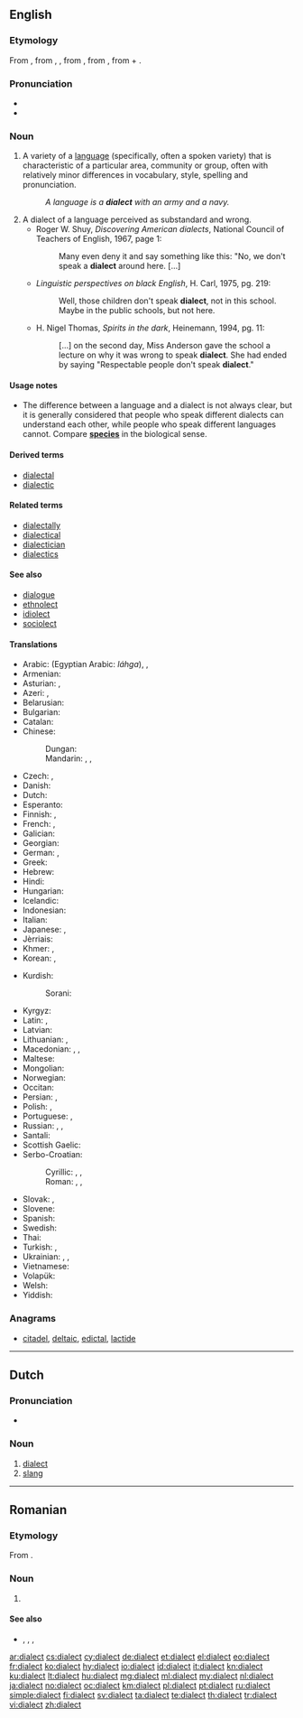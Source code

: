 {{selfref|See [[Wiktionary:Dialects]] for the treatment of dialects on Wiktionary.}}
==English==
{{wikipedia}}

===Etymology===
From {{etyl|frm|en}} {{term|dialecte|lang=frm}}, from {{etyl|la|en}} {{term|dialectos|lang=la}}, {{term|dialectus|lang=la}}, from {{etyl|grc|en}} {{term|διάλεκτος||conversation, the language of a country or a place or a nation, the local idiom which derives from a dominant language|tr=diálektos|lang=grc}}, from {{term|διαλέγομαι||I participate in a dialogue|tr=dialégomai|lang=grc}}, from {{term|διά||inter, through|tr=diá|lang=grc}} + {{term|λέγω||I speak|tr=légō|lang=grc}}.

===Pronunciation===
* {{IPA|/ˈdaɪ.ə.ˌlɛkt/}}
* {{audio|En-us-dialect.ogg|Audio (US)}}

===Noun===
{{en-noun}}

# {{context|linguistics|lang=en}} A variety of a [[language]] (specifically, often a spoken variety) that is characteristic of a particular area, community or group, often with relatively minor differences in vocabulary, style, spelling and pronunciation.
#: ''A language is a '''dialect''' with an army and a navy.''
# A dialect of a language perceived as substandard and wrong.
#* Roger W. Shuy, ''Discovering American dialects'', National Council of Teachers of English, 1967, page 1:
#*: Many even deny it and say something like this: "No, we don't speak a '''dialect''' around here. <nowiki>[...]</nowiki>
#* ''Linguistic perspectives on black English'', H. Carl, 1975, pg. 219:
#*: Well, those children don't speak '''dialect''', not in this school. Maybe in the public schools, but not here.
#* H. Nigel Thomas, ''Spirits in the dark'', Heinemann, 1994, pg. 11:
#*: <nowiki>[...]</nowiki> on the second day, Miss Anderson gave the school a lecture on why it was wrong to speak '''dialect'''. She had ended by saying "Respectable people don't speak '''dialect'''."

====Usage notes====
* The difference between a language and a dialect is not always clear, but it is generally considered that people who speak different dialects can understand each other, while people who speak different languages cannot. Compare '''[[species]]''' in the biological sense.

====Derived terms====
* [[dialectal]]
* [[dialectic]]

====Related terms====
* [[dialectally]]
* [[dialectical]]
* [[dialectician]]
* [[dialectics]]

====See also====
* [[dialogue]]
* [[ethnolect]]
* [[idiolect]]
* [[sociolect]]

====Translations====
{{trans-top|variety of a language}}
* Arabic: {{t+|ar|لهجة|f|tr=láhja}} (Egyptian Arabic: ''láhga''), {{t|ar|عامية|f|tr=ʿāmmíyya}}, {{t|ar|دارجة|f|tr=dārija}}
* Armenian: {{t+|hy|բարբառ|tr=barbaṙ}}
* Asturian: {{t|ast|dialeutu|m}}, {{t|ast|dialectu|m}}
* Azeri: {{t|az|ləhcə}}, {{t|az|dialekt}}
* Belarusian: {{t|be|дыялект|m|tr=dyjaljékt|sc=Cyrl}}
* Bulgarian: {{t+|bg|диалект|m|tr=dialékt}}
* Catalan: {{t+|ca|dialecte|m}}
* Chinese:
*: Dungan: {{t|dng|фон-ян|tr=fon-yan|sc=Cyrl}}
*: Mandarin: {{t+|cmn|方言|tr=fāngyán|sc=Hani}}, {{qualifier|suffix}} {{t+|cmn|話|sc=Hani}}, {{t+|cmn|话|tr=-huà|sc=Hani}}
* Czech: {{t+|cs|nářečí|n}}, {{t+|cs|dialekt|m}}
* Danish: {{t|da|dialekt|c}}
* Dutch: {{t+|nl|dialect|n}}
* Esperanto: {{t|eo|dialekto}}
* Finnish: {{t+|fi|murre}}, {{t|fi|aluemurre}}
* French: {{t+|fr|dialecte|m}}, {{t+|fr|patois|m}}
* Galician: {{t|gl|dialecto|m}}
* Georgian: {{t|ka|დიალექტი|tr=dialek'ti|sc=Geor}}
* German: {{t+|de|Dialekt|m}}, {{t+|de|Mundart}}
* Greek: {{t+|el|διάλεκτος|f|tr=diálektos}}
* Hebrew: {{t+|he|ניב|m|tr=niv}}
* Hindi: {{t|hi|उपभाषा|f|tr=upabhāṣā|sc=Deva}}
* Hungarian: {{t+|hu|nyelvjárás}}
* Icelandic: {{t+|is|mállýska|f}}
* Indonesian: {{t+|id|dialek}}
* Italian: {{t+|it|dialetto|m}}
* Japanese: {{t+|ja|方言|tr=[[ほうげん]], hōgen}}, {{qualifier|suffix}} {{t+|ja|弁|alt=-弁|tr=-べん, -ben}}
* Jèrriais: {{t|roa-jer|dgialecte|m}}
* Khmer: {{t+|km|ប្រាក្រឹត|tr=bra kruet|sc=Khmr}}, {{t|km|គ្រាមភាសា|tr=kream phea sa|sc=Khmr}}
* Korean: {{t+|ko|사투리|tr=saturi|sc=Hang}}, {{t+|ko|방언|tr=bang-eon|sc=Kore}}
{{trans-mid}}
* Kurdish:
*: Sorani: {{t+|ku|زاراو|tr=zaraw|sc=ku-Arab}}
* Kyrgyz: {{t|ky|оогон}}
* Latin: {{t|la|dialectos|f}}, {{t|la|dialectus|f}}
* Latvian: {{t|lv|dialekts|m}}
* Lithuanian: {{t|lt|tarmė|f}}, {{t|lt|dialektas|m}}
* Macedonian: {{t|mk|дијалект|m|tr=dijalékt}}, {{t|mk|наречје|n|tr=nárečje}}, {{t|mk|говор|m|tr=góvor}}
* Maltese: {{t|mt|djalett|m}}
* Mongolian: {{t+|mn|аялгуу|tr=ajalguu|sc=Cyrl}}
* Norwegian: {{t+|no|dialekt|m}}
* Occitan: {{t+|oc|dialècte|m}}
* Persian: {{t+|fa|لهجه|tr=lahje|sc=fa-Arab}}, {{t+|fa|گویش|tr=guyeš|sc=fa-Arab}}
* Polish: {{t+|pl|dialekt|m}}, {{t+|pl|narzecze|n}}
* Portuguese: {{t+|pt|dialeto|m}} {{qualifier|Brazil}}, {{t+|pt|dialecto|m}} {{qualifier|Portugal}}
* Russian: {{t+|ru|диалект|m|tr=dialékt}}, {{t+|ru|наречие|n|tr=naréčije}}, {{t+|ru|говор|m|tr=góvor}}
* Santali: {{t|sat|ᱵᱳᱞᱤ|tr=boli|sc=Olck}}
* Scottish Gaelic: {{t|gd|dualchainnt|f}}
* Serbo-Croatian:
*: Cyrillic: {{t|sh|наречје|n|sc=Cyrl}}, {{t|sh|нарјечје|n|sc=Cyrl}}, {{t|sh|дијалект|m|sc=Cyrl}}
*: Roman: {{t|sh|narečje|n}}, {{t|sh|narječje|n}}, {{t|sh|dijalekt|m}}
* Slovak: {{t|sk|nárečie|n}}, {{t|sk|dialekt|m}}
* Slovene: {{t|sl|naréčje|n}}
* Spanish: {{t+|es|dialecto|m}}
* Swedish: {{t+|sv|dialekt|c}}
* Thai: {{t|th|ภาษาถิ่น|tr=paa-săa tìn|sc=Thai}}
* Turkish: {{t+|tr|lehçe}}, {{t|tr|ağgan}}
* Ukrainian: {{t|uk|діалект|m|tr=dialékt|sc=Cyrl}}, {{t|uk|наріччя|n|tr=naríččja|sc=Cyrl}}, {{t|uk|говір|m|tr=hóvir|sc=Cyrl}}
* Vietnamese: {{t|vi|thổ ngư}}
* Volapük: {{t+|vo|dialeg}}
* Welsh: {{t+|cy|tafodiaith|f}}
* Yiddish: {{t-|yi|דיאַלעקט|m|tr=dialekt|sc=Hebr}}
{{trans-bottom}}

===Anagrams===
* [[citadel#English|citadel]], [[deltaic#English|deltaic]], [[edictal#English|edictal]], [[lactide#English|lactide]]

----

==Dutch==

===Pronunciation===
* {{IPA|/ˌdijaˈlɛkt/|lang=nl}}

===Noun===
{{nl-noun|n|dialecten|dialectje}}

# [[#English|dialect]]
# [[slang]]

----

==Romanian==

===Etymology===
From {{etyl|fr|ro}} {{term|dialecte|lang=fr}}.

===Noun===
{{ro-noun|n|dialecte}}

# {{l/en|dialect}}

====See also====
* {{l|ro|idiom}}, {{l|ro|grai}}, {{l|ro|limbaj}}, {{l|ro|limbă}}

[[ar:dialect]]
[[cs:dialect]]
[[cy:dialect]]
[[de:dialect]]
[[et:dialect]]
[[el:dialect]]
[[eo:dialect]]
[[fr:dialect]]
[[ko:dialect]]
[[hy:dialect]]
[[io:dialect]]
[[id:dialect]]
[[it:dialect]]
[[kn:dialect]]
[[ku:dialect]]
[[lt:dialect]]
[[hu:dialect]]
[[mg:dialect]]
[[ml:dialect]]
[[my:dialect]]
[[nl:dialect]]
[[ja:dialect]]
[[no:dialect]]
[[oc:dialect]]
[[km:dialect]]
[[pl:dialect]]
[[pt:dialect]]
[[ru:dialect]]
[[simple:dialect]]
[[fi:dialect]]
[[sv:dialect]]
[[ta:dialect]]
[[te:dialect]]
[[th:dialect]]
[[tr:dialect]]
[[vi:dialect]]
[[zh:dialect]]